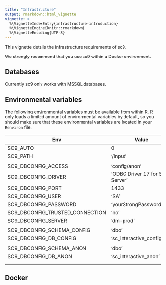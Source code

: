 ```yaml
---
title: "Infrastructure"
output: rmarkdown::html_vignette
vignette: >
  %\VignetteIndexEntry{infrastructure-introduction}
  %\VignetteEngine{knitr::rmarkdown}
  %\VignetteEncoding{UTF-8}
---
```


This vignette details the infrastructure requirements of sc9.

We strongly recommend that you use sc9 within a Docker environment.

## Databases

Currently sc9 only works with MSSQL databases.

## Environmental variables

The following environmental variables must be available from within R. R only loads a limited amount of environmental variables by default, so you should make sure that these environmental variables are located in your `Renviron` file.

| Env                             | Value                           | Description |
|---------------------------------|---------------------------------|-------------|
| SC9_AUTO                        | 0                               |             |
| SC9_PATH                        | '/input'                        |             |
|                                 |                                 |             |
| SC9_DBCONFIG_ACCESS             | 'config/anon'                   |             |
| SC9_DBCONFIG_DRIVER             | 'ODBC Driver 17 for SQL Server' |             |
| SC9_DBCONFIG_PORT               | 1433                            |             |
| SC9_DBCONFIG_USER               | 'SA'                            |             |
| SC9_DBCONFIG_PASSWORD           | 'yourStrongPassword100'         |             |
| SC9_DBCONFIG_TRUSTED_CONNECTION | 'no'                            |             |
| SC9_DBCONFIG_SERVER             | 'dm-prod'                       |             |
|                                 |                                 |             |
| SC9_DBCONFIG_SCHEMA_CONFIG      | 'dbo'                           |             |
| SC9_DBCONFIG_DB_CONFIG          | 'sc_interactive_config'         |             |
|                                 |                                 |             |
| SC9_DBCONFIG_SCHEMA_ANON        | 'dbo'                           |             |
| SC9_DBCONFIG_DB_ANON            | 'sc_interactive_anon'           |             |
|                                 |                                 |             |
|                                 |                                 |             |

## Docker
